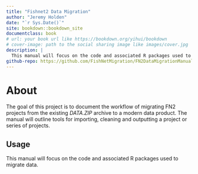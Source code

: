 ```yaml
--- 
title: "Fishnet2 Data Migration"
author: "Jeremy Holden"
date: "`r Sys.Date()`"
site: bookdown::bookdown_site
documentclass: book
# url: your book url like https://bookdown.org/yihui/bookdown
# cover-image: path to the social sharing image like images/cover.jpg
description: |
  This manual will focus on the code and associated R packages used to migrate data.
github-repo: https://github.com/FishNetMigration/FN2DataMigrationManual/tree/ghbook
---
```


# About

The goal of this project is to document the workflow of migrating FN2 projects from the existing *DATA.ZIP* archive to a modern data product. The manual will outline tools for importing, cleaning and outputting a project or series of projects.

## Usage 

This manual will focus on the code and associated R packages used to migrate data.

